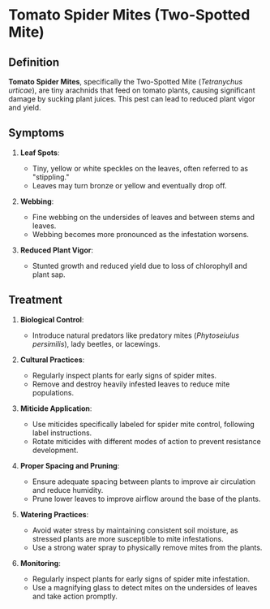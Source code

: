 # Tomato Spider Mites (Two-Spotted Mite)

## Definition
**Tomato Spider Mites**, specifically the Two-Spotted Mite (*Tetranychus urticae*), are tiny arachnids that feed on tomato plants, causing significant damage by sucking plant juices. This pest can lead to reduced plant vigor and yield.

## Symptoms
1. **Leaf Spots**:
   - Tiny, yellow or white speckles on the leaves, often referred to as "stippling."
   - Leaves may turn bronze or yellow and eventually drop off.

2. **Webbing**:
   - Fine webbing on the undersides of leaves and between stems and leaves.
   - Webbing becomes more pronounced as the infestation worsens.

3. **Reduced Plant Vigor**:
   - Stunted growth and reduced yield due to loss of chlorophyll and plant sap.

## Treatment
1. **Biological Control**:
   - Introduce natural predators like predatory mites (*Phytoseiulus persimilis*), lady beetles, or lacewings.

2. **Cultural Practices**:
   - Regularly inspect plants for early signs of spider mites.
   - Remove and destroy heavily infested leaves to reduce mite populations.

3. **Miticide Application**:
   - Use miticides specifically labeled for spider mite control, following label instructions.
   - Rotate miticides with different modes of action to prevent resistance development.

4. **Proper Spacing and Pruning**:
   - Ensure adequate spacing between plants to improve air circulation and reduce humidity.
   - Prune lower leaves to improve airflow around the base of the plants.

5. **Watering Practices**:
   - Avoid water stress by maintaining consistent soil moisture, as stressed plants are more susceptible to mite infestations.
   - Use a strong water spray to physically remove mites from the plants.

6. **Monitoring**:
   - Regularly inspect plants for early signs of spider mite infestation.
   - Use a magnifying glass to detect mites on the undersides of leaves and take action promptly.
